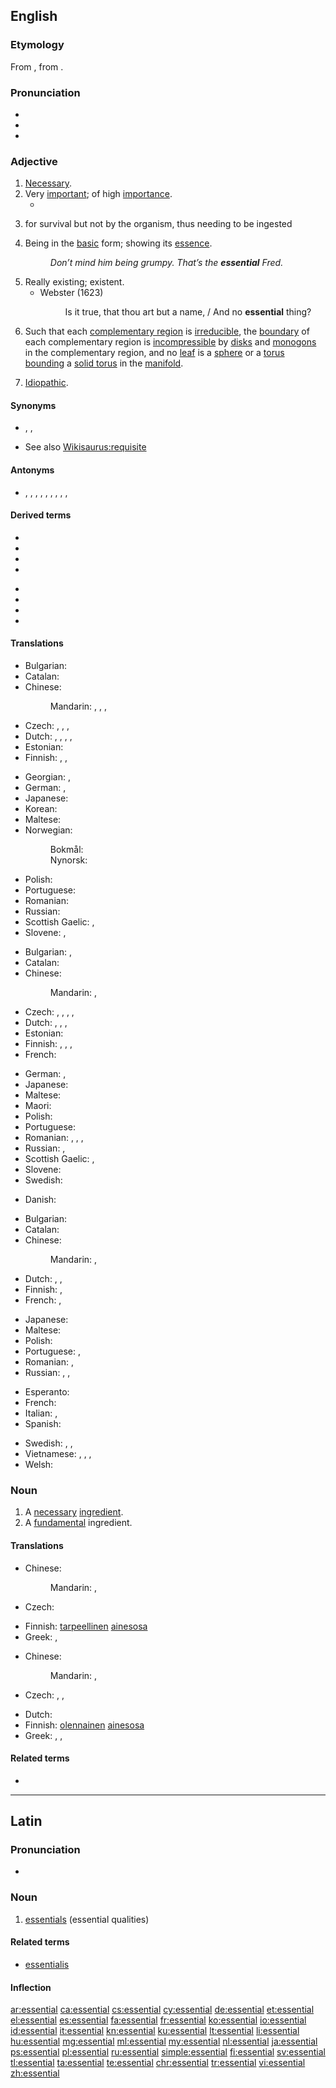 ==English==
{{wikipedia|dab=Essential}}

===Etymology===
{{PIE root|en|h₁es}}
From {{etyl|LL.|en}} {{m|la|essentialis}}, from {{etyl|la|en}} {{m|la|essentia||being, essence}}.

===Pronunciation===
* {{IPA|/ɪˈsɛn.ʃəl/|[əˈsɛn.tʃəl]|lang=en}}
* {{audio|en-us-essential.ogg|Audio (US)|lang=en}}
* {{hyphenation|es|sen|tial|lang=en}}

===Adjective===
{{en-adj}}

# [[necessary|Necessary]].
# Very [[important]]; of high [[importance]].
#* {{quote-magazine|date=2013-05-17
|author=George Monbiot|authorlink=George Monbiot
|title=Money just makes the rich suffer
|volume=188|issue=23|page=19
|magazine={{w|The Guardian Weekly}}
|url=http://www.guardian.co.uk/commentisfree/2013/may/06/politics-envy-keenest-rich
|passage=In order to grant the rich these pleasures, the social contract is reconfigured. The welfare state is dismantled. '''Essential''' public services are cut so that the rich may pay less tax.&nbsp;[&hellip;]}}
# {{lb|en|biology}} {{l|en|necessary}} for survival but not {{l|en|synthesize|synthesized}} by the organism, thus needing to be ingested
# Being in the [[basic]] form; showing its [[essence]].
#: ''Don’t mind him being grumpy. That’s the '''essential''' Fred.''
# Really existing; existent.
#* Webster (1623)
#*: Is it true, that thou art but a name, / And no '''essential''' thing?
# {{lb|en|of a [[lamination]] of a 3[[-manifold]]}} Such that each [[complementary region]] is [[irreducible]], the [[boundary]] of each complementary region is [[incompressible]] by [[disk]]s and [[monogon]]s in the complementary region, and no [[leaf]] is a [[sphere]] or a [[torus]] [[bound]]ing a [[solid torus]] in the [[manifold]].
#: {{rfex|en|difference between 1 and 2}}
# {{lb|en|medicine}} [[idiopathic|Idiopathic]].

====Synonyms====
{{checksense}}
* {{l|en|indispensable}}, {{l|en|crucial}}, {{l|en|substantive}}
* See also [[Wikisaurus:requisite]]

====Antonyms====
{{checksense}}
* {{l|en|inessential}}, {{l|en|unessential}}, {{l|en|accidental}}, {{l|en|nonessential}}, {{l|en|unneeded}}, {{l|en|adscititious}}, {{l|en|unimportant}}, {{l|en|accessorial}}, {{l|en|unnecessary}}, {{l|en|incidental}}

====Derived terms====
{{rel-top|terms derived from ''essential'' (adjective)}}
* {{l|en|essential amino acid}}
* {{l|en|essential fatty acid}}
* {{l|en|essential listening}}
* {{l|en|essential nutrient}}
{{rel-mid}}
* {{l|en|essential oil}}
* {{l|en|essentially}}
* {{l|en|essentialness}}
* {{l|en|quintessential}}
{{rel-bottom}}

====Translations====
{{trans-top|necessary}}
* Bulgarian: {{t+|bg|необходим|sc=Cyrl}}
* Catalan: {{t+|ca|essencial}}
* Chinese:
*: Mandarin: {{t+|cmn|必要|tr=必要|sc=Hani}}, {{t|cmn|不可缺|tr=bùkě quē de|alt=不可缺的|sc=Hani}}, {{t|cmn|必備|sc=Hani}}, {{t+|cmn|必备|tr=bìbèi|sc=Hani}}
* Czech: {{t|cs|nepostradatelný|m}}, {{t|cs|esenciální}}, {{t+|cs|nezbytný|m}}, {{t+|cs|nevyhnutelný|m}}
* Dutch: {{t+|nl|essentieel}}, {{t+|nl|onontbeerlijk}}, {{t+|nl|wezenlijk}}, {{t+|nl|noodzakelijk}}, {{t+|nl|nodig}}
* Estonian: {{t|et|vajalik}}
* Finnish: {{t+|fi|olennainen}}, {{t+|fi|tärkeä}}, {{t+|fi|tarpeellinen}}
{{trans-mid}}
* Georgian: {{t|ka|აუცილებელი|sc=Geor}}, {{t+|ka|არსებითი|sc=Geor}}
* German: {{t+|de|essenziell}}, {{t+|de|notwendig}}
* Japanese: {{t+|ja|不可欠|tr=ふかけつな, fukaketsu na|alt=不可欠な|sc=Jpan}}
* Korean: {{t|ko|필수적인|sc=Kore}}
* Maltese: {{t|mt|essenzjali}}
* Norwegian:
*: Bokmål: {{t|nb|essensiell}}
*: Nynorsk: {{t|nn|essensiell}}
* Polish: {{t+|pl|niezbędny|m}}
* Portuguese: {{t+|pt|essencial}}
* Romanian: {{t+|ro|necesar|m|n}}
* Russian: {{t+|ru|необходи́мый}}
* Scottish Gaelic: {{t|gd|deatamach}}, {{t|gd|riatanach}}
* Slovene: {{t|sl|bistven}}, {{t|sl|nujen}}
{{trans-bottom}}

{{trans-top|of high importance}}
* Bulgarian: {{t+|bg|важен|sc=Cyrl}}, {{t+|bg|съществен|sc=Cyrl}}
* Catalan: {{t+|ca|essencial}}
* Chinese:
*: Mandarin: {{t+|cmn|要素|tr=yàosù|sc=Hani}}, {{t+|cmn|切要|tr=qièyào|sc=Hani}}
* Czech: {{t+|cs|zásadní}}, {{t|cs|esenciální}}, {{t|cs|nejpodstatnější}}, {{t|cs|nejdůležitější}}, {{t+|cs|hlavní}}
* Dutch: {{t+|nl|essentieel}}, {{t+|nl|onontbeerlijk}}, {{t+|nl|wezenlijk}}, {{t+|nl|belangrijk}}
* Estonian: {{t+|et|oluline}}
* Finnish: {{t+|fi|olennainen}}, {{t+|fi|välttämätön}}, {{t|fi|elintärkeä}}, {{t+|fi|oleellinen}}
* French: {{t+|fr|indispensable}}
{{trans-mid}}
* German: {{t+|de|wesentlich}}, {{t+|de|unentbehrlich}}
* Japanese: {{t|ja|肝要|tr=かんよう, kan'yō|sc=Jpan}}
* Maltese: {{t|mt|essenzjali}}
* Maori: {{t|mi|waiwai}}
* Polish: {{t+|pl|zasadniczy|m}}
* Portuguese: {{t+|pt|essencial}}
* Romanian: {{t+|ro|esențial|m|n}}, {{t+|ro|important|m|n}}, {{t|ro|importantă|f}}, {{t|ro|esențială|f}}
* Russian: {{t+|ru|ва́жный}}, {{t+|ru|суще́ственный}}
* Scottish Gaelic: {{t|gd|deatamach}}, {{t|gd|riatanach}}
* Slovene: {{t|sl|bistven}}
* Swedish: {{t+|sv|essentiell}}
{{trans-bottom}}

{{trans-top|needing to be ingested}}
* Danish: {{t|da|essentiel}}
{{trans-mid}}
{{trans-bottom}}

{{trans-top|in basic form}}
* Bulgarian: {{t+|bg|основен|sc=Cyrl}}
* Catalan: {{t+|ca|essencial}}
* Chinese:
*: Mandarin: {{t+|cmn|精華|alt=精華的|sc=Hani}}, {{t|cmn|精华|tr=jīnghuá de|alt=精华的|sc=Hani}}
* Dutch: {{t+|nl|essentieel}}, {{t+|nl|wezenlijk}}, {{t+|nl|echt}}
* Finnish: {{t|fi|perusluonteinen}}, {{t+|fi|normaali}}
* French: {{t+|fr|essentiel}}, {{t+|fr|fondamental}}
{{trans-mid}}
* Japanese: {{t|ja|肝心|tr=かんじんな, kanjin na|alt=肝心な|sc=Jpan}}
* Maltese: {{t|mt|essenzjali}}
* Polish: {{t+|pl|podstawowy}}
* Portuguese: {{t+|pt|essencial}}, {{t+|pt|fundamental}}
* Romanian: {{t|ro|de bază}}, {{t+|ro|fundamental}}
* Russian: {{t+|ru|основно́й}}, {{t+|ru|ба́зовый}}, {{t+|ru|фундамента́льный}}
{{trans-bottom}}

{{checktrans-top}}
* Esperanto: {{t-check|eo|esenca}}
* French: {{t+check|fr|essentiel}}
* Italian: {{qualifier|1,2,3}} {{t+check|it|essenziale}}, {{qualifier|1,2}} {{t+check|it|indispensabile}}
* Spanish: {{t+check|es|esencial}}
{{trans-mid}}
* Swedish: {{t+check|sv|oumbärlig}}, {{t+check|sv|väsentlig}}, {{t+check|sv|nödvändig}}
* Vietnamese: {{t+check|vi|bản chất}}, {{qualifier|1}} {{t+check|vi|cần thiết}}, {{t+check|vi|cốt yếu}}, {{t+check|vi|chủ yếu}}
* Welsh: {{t-check|cy|canolog}}
{{trans-bottom}}

===Noun===
{{en-noun}}

# A [[necessary]] [[ingredient]].
# A [[fundamental]] ingredient.
{{rfex}}

====Translations====
{{trans-top|necessary ingredient}}
* Chinese:
*: Mandarin: {{t|cmn|[[必要]]的|sc=Hani}}, {{t|cmn|[[必要]]的|tr=bìyào de|sc=Hani}}
* Czech: {{t|cs|nezbytnost|f}}
{{trans-mid}}
* Finnish: [[tarpeellinen]] [[ainesosa]]
* Greek: {{t+|el|ουσιαστικός|m}}, {{t+|el|ουσιώδης|m}}
{{trans-bottom}}

{{trans-top|fundamental ingredient}}
* Chinese:
*: Mandarin: {{t|cmn|[[基本]]的|sc=Hani}}, {{t|cmn|[[基本]]的|tr=jīběn de|sc=Hani}}
* Czech: {{t+|cs|podstata|f}}, {{t+|cs|jádro|n}}, {{t|cs|esence|f}}
{{trans-mid}}
* Dutch: {{t+|nl|essentieel|n|alt=essentiële}}
* Finnish: [[olennainen]] [[ainesosa]]
* Greek: {{t+|el|ουσιαστικός|m}}, {{t+|el|ουσιώδης|m}}, {{t+|el|στοιχειώδης|m}}
{{trans-bottom}}

====Related terms====
* {{l|en|essence}}

----

==Latin==

===Pronunciation===
* {{la-IPA|essentiāl}}

===Noun===
{{la-noun|essentiāl||essentiālis|n|third}}

# [[essentials]] (essential qualities)

====Related terms====
* [[essentialis]]

====Inflection====
{{la-decl-3rd-N|essentiāl}}

[[ar:essential]]
[[ca:essential]]
[[cs:essential]]
[[cy:essential]]
[[de:essential]]
[[et:essential]]
[[el:essential]]
[[es:essential]]
[[fa:essential]]
[[fr:essential]]
[[ko:essential]]
[[io:essential]]
[[id:essential]]
[[it:essential]]
[[kn:essential]]
[[ku:essential]]
[[lt:essential]]
[[li:essential]]
[[hu:essential]]
[[mg:essential]]
[[ml:essential]]
[[my:essential]]
[[nl:essential]]
[[ja:essential]]
[[ps:essential]]
[[pl:essential]]
[[ru:essential]]
[[simple:essential]]
[[fi:essential]]
[[sv:essential]]
[[tl:essential]]
[[ta:essential]]
[[te:essential]]
[[chr:essential]]
[[tr:essential]]
[[vi:essential]]
[[zh:essential]]